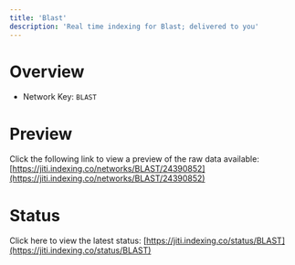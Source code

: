 ```yaml
---
title: 'Blast'
description: 'Real time indexing for Blast; delivered to you'
---
```


# Overview
- Network Key: `BLAST`

# Preview
Click the following link to view a preview of the raw data available: [https://jiti.indexing.co/networks/BLAST/24390852](https://jiti.indexing.co/networks/BLAST/24390852)

# Status
Click here to view the latest status: [https://jiti.indexing.co/status/BLAST](https://jiti.indexing.co/status/BLAST)
